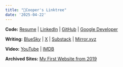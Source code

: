 ```yaml
---
title: "🌴Cooper's Linktree"
date: '2025-04-22'
---
```


**Code:**
[Resume](https://docs.google.com/document/d/15wtKG9juJMYQOI793LvNYMfmeu7hyErO4xWixkTrSHI/edit?usp=sharing)
| [LinkedIn](https://www.linkedin.com/in/cooperability/) |
[GitHub](https://github.com/cooperability) |
[Google Developer](https://g.dev/cooperability)

**Writing:** [BlueSky](https://bsky.app/profile/cooperability.com) |
[X](https://x.com/cooperability) |
[Substack](https://cooperability.substack.com/) |
[Mirror.xyz](https://mirror.xyz/0xAd7f62080c882D575DCd6F5eb29cB9C09B0d4B0D)

**Video:** [YouTube](https://www.youtube.com/@cooperability) |
[IMDB](https://www.imdb.com/name/nm5343773/)

**Archived Sites:**
[My First Website from 2019](/index.html)

